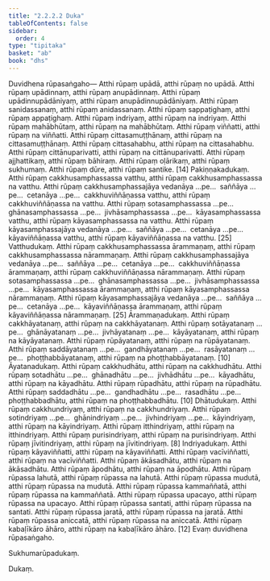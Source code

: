 ```yaml
---
title: "2.2.2.2 Duka"
tableOfContents: false
sidebar:
  order: 4
type: "tipitaka"
basket: "ab"
book: "dhs"
---
```



<DynamicBreadcrumb />

<Paragraph number="1098" type="center" book="dhs">
Duvidhena rūpasaṅgaho—
</Paragraph>

<Paragraph number="1099" type="center" book="dhs">
Atthi rūpaṃ upādā, atthi rūpaṃ no upādā.
</Paragraph>

<Paragraph number="1100" type="center" book="dhs">
Atthi rūpaṃ upādinnaṃ, atthi rūpaṃ anupādinnaṃ.
</Paragraph>

<Paragraph number="1101" type="center" book="dhs">
Atthi rūpaṃ upādinnupādāniyaṃ, atthi rūpaṃ anupādinnupādāniyaṃ.
</Paragraph>

<Paragraph number="1102" type="center" book="dhs">
Atthi rūpaṃ sanidassanaṃ, atthi rūpaṃ anidassanaṃ.
</Paragraph>

<Paragraph number="1103" type="center" book="dhs">
Atthi rūpaṃ sappaṭighaṃ, atthi rūpaṃ appaṭighaṃ.
</Paragraph>

<Paragraph number="1104" type="center" book="dhs">
Atthi rūpaṃ indriyaṃ, atthi rūpaṃ na indriyaṃ.
</Paragraph>

<Paragraph number="1105" type="center" book="dhs">
Atthi rūpaṃ mahābhūtaṃ, atthi rūpaṃ na mahābhūtaṃ.
</Paragraph>

<Paragraph number="1106" type="center" book="dhs">
Atthi rūpaṃ viññatti, atthi rūpaṃ na viññatti.
</Paragraph>

<Paragraph number="1107" type="center" book="dhs">
Atthi rūpaṃ cittasamuṭṭhānaṃ, atthi rūpaṃ na cittasamuṭṭhānaṃ.
</Paragraph>

<Paragraph number="1108" type="center" book="dhs">
Atthi rūpaṃ cittasahabhu, atthi rūpaṃ na cittasahabhu.
</Paragraph>

<Paragraph number="1109" type="center" book="dhs">
Atthi rūpaṃ cittānuparivatti, atthi rūpaṃ na cittānuparivatti.
</Paragraph>

<Paragraph number="1110" type="center" book="dhs">
Atthi rūpaṃ ajjhattikaṃ, atthi rūpaṃ bāhiraṃ.
</Paragraph>

<Paragraph number="1111" type="center" book="dhs">
Atthi rūpaṃ oḷārikaṃ, atthi rūpaṃ sukhumaṃ.
</Paragraph>

<Paragraph number="1112" type="center" book="dhs">
Atthi rūpaṃ dūre, atthi rūpaṃ santike. [14]

</Paragraph>

<Paragraph number="1113" type="center" book="dhs">
Pakiṇṇakadukaṃ.


</Paragraph>

<Paragraph number="1114" book="dhs">
Atthi rūpaṃ cakkhusamphassassa vatthu, atthi rūpaṃ cakkhusamphassassa na vatthu. Atthi rūpaṃ cakkhusamphassajāya vedanāya …pe…  saññāya …pe…  cetanāya …pe…  cakkhuviññāṇassa vatthu, atthi rūpaṃ cakkhuviññāṇassa na vatthu.
</Paragraph>

<Paragraph number="1115" book="dhs">
Atthi rūpaṃ sotasamphassassa …pe…  ghānasamphassassa …pe…  jivhāsamphassassa …pe…  kāyasamphassassa vatthu, atthi rūpaṃ kāyasamphassassa na vatthu. Atthi rūpaṃ kāyasamphassajāya vedanāya …pe…  saññāya …pe…  cetanāya …pe…  kāyaviññāṇassa vatthu, atthi rūpaṃ kāyaviññāṇassa na vatthu. [25]

</Paragraph>

<Paragraph number="1116" type="center" book="dhs">
Vatthudukaṃ.


</Paragraph>

<Paragraph number="1117" book="dhs">
Atthi rūpaṃ cakkhusamphassassa ārammaṇaṃ, atthi rūpaṃ cakkhusamphassassa nārammaṇaṃ. Atthi rūpaṃ cakkhusamphassajāya vedanāya …pe…  saññāya …pe…  cetanāya …pe…  cakkhuviññāṇassa ārammaṇaṃ, atthi rūpaṃ cakkhuviññāṇassa nārammaṇaṃ.
</Paragraph>

<Paragraph number="1118" book="dhs">
Atthi rūpaṃ sotasamphassassa …pe…  ghānasamphassassa …pe…  jivhāsamphassassa …pe…  kāyasamphassassa ārammaṇaṃ, atthi rūpaṃ kāyasamphassassa nārammaṇaṃ. Atthi rūpaṃ kāyasamphassajāya vedanāya …pe…  saññāya …pe…  cetanāya …pe…  kāyaviññāṇassa ārammaṇaṃ, atthi rūpaṃ kāyaviññāṇassa nārammaṇaṃ. [25]

</Paragraph>

<Paragraph number="1119" type="center" book="dhs">
Ārammaṇadukaṃ.


</Paragraph>

<Paragraph number="1120" book="dhs">
Atthi rūpaṃ cakkhāyatanaṃ, atthi rūpaṃ na cakkhāyatanaṃ. Atthi rūpaṃ sotāyatanaṃ …pe…  ghānāyatanaṃ …pe…  jivhāyatanaṃ …pe…  kāyāyatanaṃ, atthi rūpaṃ na kāyāyatanaṃ.
</Paragraph>

<Paragraph number="1121" book="dhs">
Atthi rūpaṃ rūpāyatanaṃ, atthi rūpaṃ na rūpāyatanaṃ. Atthi rūpaṃ saddāyatanaṃ …pe…  gandhāyatanaṃ …pe…  rasāyatanaṃ …pe…  phoṭṭhabbāyatanaṃ, atthi rūpaṃ na phoṭṭhabbāyatanaṃ. [10]

</Paragraph>

<Paragraph number="1122" type="center" book="dhs">
Āyatanadukaṃ.


</Paragraph>

<Paragraph number="1123" book="dhs">
Atthi rūpaṃ cakkhudhātu, atthi rūpaṃ na cakkhudhātu. Atthi rūpaṃ sotadhātu …pe…  ghānadhātu …pe…  jivhādhātu …pe…  kāyadhātu, atthi rūpaṃ na kāyadhātu.
</Paragraph>

<Paragraph number="1124" book="dhs">
Atthi rūpaṃ rūpadhātu, atthi rūpaṃ na rūpadhātu. Atthi rūpaṃ saddadhātu …pe…  gandhadhātu …pe…  rasadhātu …pe…  phoṭṭhabbadhātu, atthi rūpaṃ na phoṭṭhabbadhātu. [10]

</Paragraph>

<Paragraph number="1125" type="center" book="dhs">
Dhātudukaṃ.


</Paragraph>

<Paragraph number="1126" book="dhs">
Atthi rūpaṃ cakkhundriyaṃ, atthi rūpaṃ na cakkhundriyaṃ. Atthi rūpaṃ sotindriyaṃ …pe…  ghānindriyaṃ …pe…  jivhindriyaṃ …pe…  kāyindriyaṃ, atthi rūpaṃ na kāyindriyaṃ.
</Paragraph>

<Paragraph number="1127" type="center" book="dhs">
Atthi rūpaṃ itthindriyaṃ, atthi rūpaṃ na itthindriyaṃ.
</Paragraph>

<Paragraph number="1128" type="center" book="dhs">
Atthi rūpaṃ purisindriyaṃ, atthi rūpaṃ na purisindriyaṃ.
</Paragraph>

<Paragraph number="1129" type="center" book="dhs">
Atthi rūpaṃ jīvitindriyaṃ, atthi rūpaṃ na jīvitindriyaṃ. [8]

</Paragraph>

<Paragraph number="1130" type="center" book="dhs">
Indriyadukaṃ.


</Paragraph>

<Paragraph number="1131" type="center" book="dhs">
Atthi rūpaṃ kāyaviññatti, atthi rūpaṃ na kāyaviññatti.
</Paragraph>

<Paragraph number="1132" type="center" book="dhs">
Atthi rūpaṃ vacīviññatti, atthi rūpaṃ na vacīviññatti.
</Paragraph>

<Paragraph number="1133" type="center" book="dhs">
Atthi rūpaṃ ākāsadhātu, atthi rūpaṃ na ākāsadhātu.
</Paragraph>

<Paragraph number="1134" type="center" book="dhs">
Atthi rūpaṃ āpodhātu, atthi rūpaṃ na āpodhātu.
</Paragraph>

<Paragraph number="1135" type="center" book="dhs">
Atthi rūpaṃ rūpassa lahutā, atthi rūpaṃ rūpassa na lahutā.
</Paragraph>

<Paragraph number="1136" type="center" book="dhs">
Atthi rūpaṃ rūpassa mudutā, atthi rūpaṃ rūpassa na mudutā.
</Paragraph>

<Paragraph number="1137" type="center" book="dhs">
Atthi rūpaṃ rūpassa kammaññatā, atthi rūpaṃ rūpassa na kammaññatā.
</Paragraph>

<Paragraph number="1138" type="center" book="dhs">
Atthi rūpaṃ rūpassa upacayo, atthi rūpaṃ rūpassa na upacayo.
</Paragraph>

<Paragraph number="1139" type="center" book="dhs">
Atthi rūpaṃ rūpassa santati, atthi rūpaṃ rūpassa na santati.
</Paragraph>

<Paragraph number="1140" type="center" book="dhs">
Atthi rūpaṃ rūpassa jaratā, atthi rūpaṃ rūpassa na jaratā.
</Paragraph>

<Paragraph number="1141" type="center" book="dhs">
Atthi rūpaṃ rūpassa aniccatā, atthi rūpaṃ rūpassa na aniccatā.
</Paragraph>

<Paragraph number="1142" type="center" book="dhs">
Atthi rūpaṃ kabaḷīkāro āhāro, atthi rūpaṃ na kabaḷīkāro āhāro. [12]

</Paragraph>

<Paragraph number="1143" type="center" book="dhs">
Evaṃ duvidhena rūpasaṅgaho.

  
Sukhumarūpadukaṃ.

  
Dukaṃ.
</Paragraph>